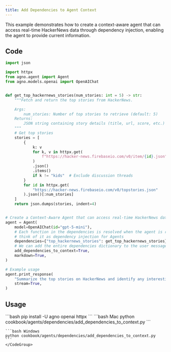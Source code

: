 ```yaml
---
title: Add Dependencies to Agent Context
---
```


This example demonstrates how to create a context-aware agent that can access real-time HackerNews data through dependency injection, enabling the agent to provide current information.

## Code

```python cookbook/agents/dependencies/add_dependencies_to_context.py
import json

import httpx
from agno.agent import Agent
from agno.models.openai import OpenAIChat


def get_top_hackernews_stories(num_stories: int = 5) -> str:
    """Fetch and return the top stories from HackerNews.

    Args:
        num_stories: Number of top stories to retrieve (default: 5)
    Returns:
        JSON string containing story details (title, url, score, etc.)
    """
    # Get top stories
    stories = [
        {
            k: v
            for k, v in httpx.get(
                f"https://hacker-news.firebaseio.com/v0/item/{id}.json"
            )
            .json()
            .items()
            if k != "kids"  # Exclude discussion threads
        }
        for id in httpx.get(
            "https://hacker-news.firebaseio.com/v0/topstories.json"
        ).json()[:num_stories]
    ]
    return json.dumps(stories, indent=4)


# Create a Context-Aware Agent that can access real-time HackerNews data
agent = Agent(
    model=OpenAIChat(id="gpt-5-mini"),
    # Each function in the dependencies is resolved when the agent is run,
    # think of it as dependency injection for Agents
    dependencies={"top_hackernews_stories": get_top_hackernews_stories},
    # We can add the entire dependencies dictionary to the user message
    add_dependencies_to_context=True,
    markdown=True,
)

# Example usage
agent.print_response(
    "Summarize the top stories on HackerNews and identify any interesting trends.",
    stream=True,
)
```

## Usage

<Steps>
  <Snippet file="create-venv-step.mdx" />

  <Step title="Install libraries">
    ```bash
    pip install -U agno openai httpx
    ```
  </Step>

  <Step title="Run Agent">
    <CodeGroup>
    ```bash Mac
    python cookbook/agents/dependencies/add_dependencies_to_context.py
    ```
    
    ```bash Windows
    python cookbook/agents/dependencies/add_dependencies_to_context.py
    ```
    </CodeGroup>
  </Step>
</Steps>